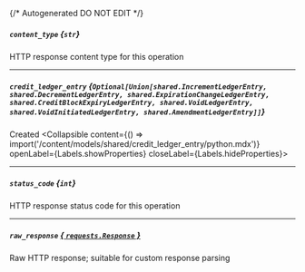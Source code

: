 {/* Autogenerated DO NOT EDIT  */}

##### `content_type` *{`str`}*
HTTP response content type for this operation

---
##### `credit_ledger_entry` *{`Optional[Union[shared.IncrementLedgerEntry, shared.DecrementLedgerEntry, shared.ExpirationChangeLedgerEntry, shared.CreditBlockExpiryLedgerEntry, shared.VoidLedgerEntry, shared.VoidInitiatedLedgerEntry, shared.AmendmentLedgerEntry]]`}*
Created
<Collapsible content={() => import('/content/models/shared/credit_ledger_entry/python.mdx')} openLabel={Labels.showProperties} closeLabel={Labels.hideProperties}>
</Collapsible>

---
##### `status_code` *{`int`}*
HTTP response status code for this operation

---
##### `raw_response` [*{ `requests.Response` }*](https://requests.readthedocs.io/en/latest/api/#requests.Response)
Raw HTTP response; suitable for custom response parsing


